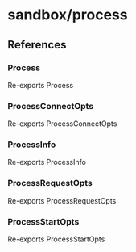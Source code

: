 # sandbox/process

## References

### Process

Re-exports Process

### ProcessConnectOpts

Re-exports ProcessConnectOpts

### ProcessInfo

Re-exports ProcessInfo

### ProcessRequestOpts

Re-exports ProcessRequestOpts

### ProcessStartOpts

Re-exports ProcessStartOpts
